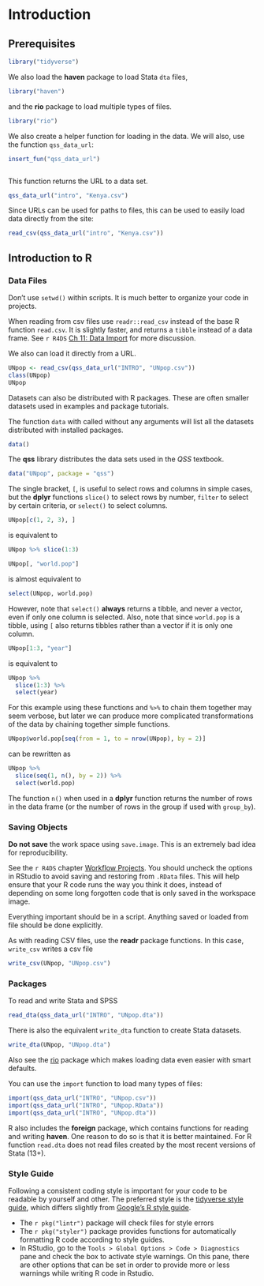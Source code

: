 # Introduction

## Prerequisites

```r
library("tidyverse")
```
We also load the **haven** package to load Stata `dta` files,
```r
library("haven")
```
and the **rio** package to load multiple types of files.
```r
library("rio")
```
We also create a helper function for loading in the data.
We will also, use the function `qss_data_url`:
```r
insert_fun("qss_data_url")
```
```r
```

This function returns the URL to a data set.
```r
qss_data_url("intro", "Kenya.csv")
```
Since URLs can be used for paths to files, this can be used to easily load data directly from the site:
```r
read_csv(qss_data_url("intro", "Kenya.csv"))
```



## Introduction to R

### Data Files

Don't use `setwd()` within scripts.
It is much better to organize your code in projects.

When reading from csv files use `readr::read_csv` instead of the base R function `read.csv`.
It is slightly faster, and returns a `tibble` instead of a data frame.
See `r R4DS` [Ch 11: Data Import](http://r4ds.had.co.nz/tibbles.html#introduction-4)
for more discussion.

We also can load it directly from a URL.
```r
UNpop <- read_csv(qss_data_url("INTRO", "UNpop.csv"))
class(UNpop)
UNpop
```


Datasets can also be distributed with R packages.
These are often smaller datasets used in examples and package tutorials.

The function `data` with called without any arguments will list all the datasets distributed with installed packages.
```r
data()
```
The **qss** library distributes the data sets used in the *QSS* textbook.
```r
data("UNpop", package = "qss")
```

The single bracket, `[`, is useful to select rows and columns in simple cases,
but the **dplyr** functions `slice()` to select rows by number, `filter` to select by certain criteria, or `select()` to select columns.

```r
UNpop[c(1, 2, 3), ]
```
is equivalent to
```r
UNpop %>% slice(1:3)
```

```r
UNpop[, "world.pop"]
```
is almost equivalent to
```r
select(UNpop, world.pop)
```
However, note that `select()` **always** returns a tibble, and never a vector,
even if only one column is selected.
Also, note that since `world.pop` is a tibble, using `[` also returns tibbles
rather than a vector if it is only one column.

```r
UNpop[1:3, "year"]
```
is equivalent to
```r
UNpop %>%
  slice(1:3) %>%
  select(year)
```
For this example using these functions and `%>%` to chain them together may seem verbose, but later we can produce more complicated transformations of the data by chaining together simple functions.

```r
UNpop$world.pop[seq(from = 1, to = nrow(UNpop), by = 2)]
```
can be rewritten as
```r
UNpop %>%
  slice(seq(1, n(), by = 2)) %>%
  select(world.pop)
```

The function `n()` when used in a **dplyr** function returns the number of rows
in the data frame (or the number of rows in the group if used with `group_by`).



### Saving Objects

**Do not save** the work space using `save.image`.
This is an extremely bad idea for reproducibility.

See the `r R4DS` chapter [Workflow Projects](http://r4ds.had.co.nz/workflow-projects.html).
You should uncheck the options in RStudio to avoid saving and restoring from `.RData` files.
This will help ensure that your R code runs the way you think it does, instead of depending on some long forgotten code that is only saved in the workspace image.

Everything important should be in a script. Anything saved or loaded from file
should be done explicitly.

As with reading CSV files, use the **readr** package functions.
In this case, `write_csv` writes a csv file
```r
write_csv(UNpop, "UNpop.csv")
```


### Packages

To read and write Stata and SPSS

```r
read_dta(qss_data_url("INTRO", "UNpop.dta"))
```

There is also the equivalent `write_dta` function to create Stata datasets.
```r
write_dta(UNpop, "UNpop.dta")
```

Also see the [rio](https://cran.r-project.org/package=rio) package which makes loading data even easier with smart defaults.

You can use the `import` function to load many types of files:
```r
import(qss_data_url("INTRO", "UNpop.csv"))
import(qss_data_url("INTRO", "UNpop.RData"))
import(qss_data_url("INTRO", "UNpop.dta"))
```

R also includes the **foreign** package, which contains functions for reading and writing  **haven**.
One reason to do so is that it is better maintained.
For  R function `read.dta` does not read files created by the most recent versions of Stata (13+).


### Style Guide

Following a consistent coding style is important for your code to be readable by yourself and other.
The preferred style is the [tidyverse style guide](http://style.tidyverse.org/), which
differs slightly from [Google's R style guide](http://style.tidyverse.org/).

- The `r pkg("lintr")` package will check files for style errors
- The `r pkg("styler")` package provides functions for automatically formatting
    R code according to style guides.
- In RStudio, go to the `Tools > Global Options > Code > Diagnostics` pane and check the
    box to activate style warnings. On this pane, there are other options that can be 
    set in order to provide more or less warnings while writing R code in Rstudio.



